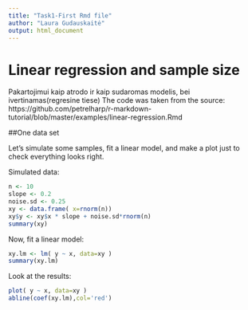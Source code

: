 ---
title: "Task1-First Rmd file"
author: "Laura Gudauskaitė"
output: html_document
---
Linear regression and sample size
========================================================
Pakartojimui kaip atrodo ir kaip sudaromas modelis, bei ivertinamas(regresine tiese)
The code was taken from the source: https://github.com/petrelharp/r-markdown-tutorial/blob/master/examples/linear-regression.Rmd

##One data set

Let's simulate some samples, fit a linear model, and make a plot just to check everything looks right.

Simulated data:

```{r}
n <- 10
slope <- 0.2
noise.sd <- 0.25
xy <- data.frame( x=rnorm(n))
xy$y <- xy$x * slope + noise.sd*rnorm(n)
summary(xy)
```

Now, fit a linear model:

```{r}
xy.lm <- lm( y ~ x, data=xy )
summary(xy.lm)
```

Look at the results:

```{r}
plot( y ~ x, data=xy )
abline(coef(xy.lm),col='red')
```





